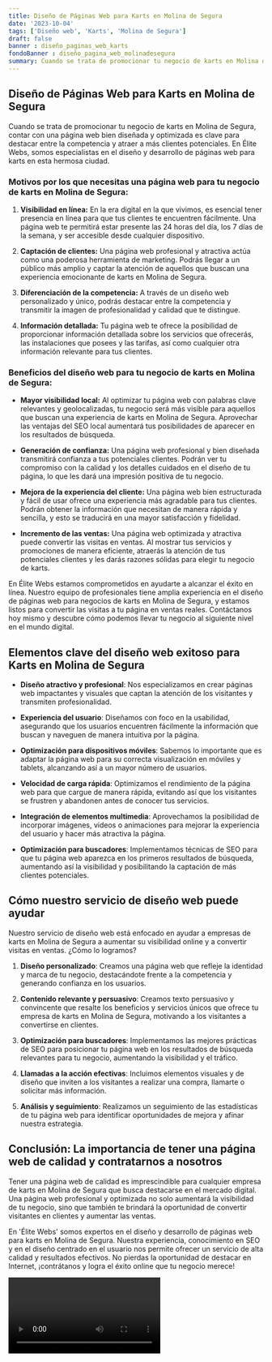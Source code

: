 ```yaml
---
title: Diseño de Páginas Web para Karts en Molina de Segura
date: '2023-10-04'
tags: ['Diseño web', 'Karts', 'Molina de Segura']
draft: false
banner : diseño_paginas_web_karts
fondoBanner : diseño_pagina_web_molinadesegura
summary: Cuando se trata de promocionar tu negocio de karts en Molina de Segura, contar con una página web bien diseñada y optimizada es clave para destacar entre la competencia y atraer a más clientes potenciales. En Élite Webs, somos especialistas en el diseño y desarrollo de páginas web para karts en esta hermosa ciudad. 
---
```


## Diseño de Páginas Web para Karts en Molina de Segura

Cuando se trata de promocionar tu negocio de karts en Molina de Segura, contar con una página web bien diseñada y optimizada es clave para destacar entre la competencia y atraer a más clientes potenciales. En Élite Webs, somos especialistas en el diseño y desarrollo de páginas web para karts en esta hermosa ciudad. 

### Motivos por los que necesitas una página web para tu negocio de karts en Molina de Segura:

1. **Visibilidad en línea:** En la era digital en la que vivimos, es esencial tener presencia en línea para que tus clientes te encuentren fácilmente. Una página web te permitirá estar presente las 24 horas del día, los 7 días de la semana, y ser accesible desde cualquier dispositivo.

2. **Captación de clientes:** Una página web profesional y atractiva actúa como una poderosa herramienta de marketing. Podrás llegar a un público más amplio y captar la atención de aquellos que buscan una experiencia emocionante de karts en Molina de Segura.

3. **Diferenciación de la competencia:** A través de un diseño web personalizado y único, podrás destacar entre la competencia y transmitir la imagen de profesionalidad y calidad que te distingue.

4. **Información detallada:** Tu página web te ofrece la posibilidad de proporcionar información detallada sobre los servicios que ofrecerás, las instalaciones que posees y las tarifas, así como cualquier otra información relevante para tus clientes.

### Beneficios del diseño web para tu negocio de karts en Molina de Segura:

- **Mayor visibilidad local:** Al optimizar tu página web con palabras clave relevantes y geolocalizadas, tu negocio será más visible para aquellos que buscan una experiencia de karts en Molina de Segura. Aprovechar las ventajas del SEO local aumentará tus posibilidades de aparecer en los resultados de búsqueda.

- **Generación de confianza:** Una página web profesional y bien diseñada transmitirá confianza a tus potenciales clientes. Podrán ver tu compromiso con la calidad y los detalles cuidados en el diseño de tu página, lo que les dará una impresión positiva de tu negocio.

- **Mejora de la experiencia del cliente:** Una página web bien estructurada y fácil de usar ofrece una experiencia más agradable para tus clientes. Podrán obtener la información que necesitan de manera rápida y sencilla, y esto se traducirá en una mayor satisfacción y fidelidad.

- **Incremento de las ventas:** Una página web optimizada y atractiva puede convertir las visitas en ventas. Al mostrar tus servicios y promociones de manera eficiente, atraerás la atención de tus potenciales clientes y les darás razones sólidas para elegir tu negocio de karts.

En Élite Webs estamos comprometidos en ayudarte a alcanzar el éxito en línea. Nuestro equipo de profesionales tiene amplia experiencia en el diseño de páginas web para negocios de karts en Molina de Segura, y estamos listos para convertir las visitas a tu página en ventas reales. Contáctanos hoy mismo y descubre cómo podemos llevar tu negocio al siguiente nivel en el mundo digital.

<GifSeo />

<Cta />

## Elementos clave del diseño web exitoso para Karts en Molina de Segura

- **Diseño atractivo y profesional**: Nos especializamos en crear páginas web impactantes y visuales que captan la atención de los visitantes y transmiten profesionalidad.
  
- **Experiencia del usuario**: Diseñamos con foco en la usabilidad, asegurando que los usuarios encuentren fácilmente la información que buscan y naveguen de manera intuitiva por la página.
  
- **Optimización para dispositivos móviles**: Sabemos lo importante que es adaptar la página web para su correcta visualización en móviles y tablets, alcanzando así a un mayor número de usuarios.
  
- **Velocidad de carga rápida**: Optimizamos el rendimiento de la página web para que cargue de manera rápida, evitando así que los visitantes se frustren y abandonen antes de conocer tus servicios.
  
- **Integración de elementos multimedia**: Aprovechamos la posibilidad de incorporar imágenes, videos o animaciones para mejorar la experiencia del usuario y hacer más atractiva la página.
  
- **Optimización para buscadores**: Implementamos técnicas de SEO para que tu página web aparezca en los primeros resultados de búsqueda, aumentando así la visibilidad y posibilitando la captación de más clientes potenciales.

## Cómo nuestro servicio de diseño web puede ayudar

Nuestro servicio de diseño web está enfocado en ayudar a empresas de karts en Molina de Segura a aumentar su visibilidad online y a convertir visitas en ventas. ¿Cómo lo logramos?

1. **Diseño personalizado**: Creamos una página web que refleje la identidad y marca de tu negocio, destacándote frente a la competencia y generando confianza en los usuarios.

2. **Contenido relevante y persuasivo**: Creamos texto persuasivo y convincente que resalte los beneficios y servicios únicos que ofrece tu empresa de karts en Molina de Segura, motivando a los visitantes a convertirse en clientes.

3. **Optimización para buscadores**: Implementamos las mejores prácticas de SEO para posicionar tu página web en los resultados de búsqueda relevantes para tu negocio, aumentando la visibilidad y el tráfico.

4. **Llamadas a la acción efectivas**: Incluimos elementos visuales y de diseño que inviten a los visitantes a realizar una compra, llamarte o solicitar más información.

5. **Análisis y seguimiento**: Realizamos un seguimiento de las estadísticas de tu página web para identificar oportunidades de mejora y afinar nuestra estrategia.

## Conclusión: La importancia de tener una página web de calidad y contratarnos a nosotros

Tener una página web de calidad es imprescindible para cualquier empresa de karts en Molina de Segura que busca destacarse en el mercado digital. Una página web profesional y optimizada no solo aumentará la visibilidad de tu negocio, sino que también te brindará la oportunidad de convertir visitantes en clientes y aumentar las ventas.

En 'Élite Webs' somos expertos en el diseño y desarrollo de páginas web para karts en Molina de Segura. Nuestra experiencia, conocimiento en SEO y en el diseño centrado en el usuario nos permite ofrecer un servicio de alta calidad y resultados efectivos. No pierdas la oportunidad de destacar en Internet, ¡contrátanos y logra el éxito online que tu negocio merece!

<Video />

<CtaBot job='Karts' city='Molina de Segura'/>

<Gmaps query='Molina de Segura+españa+maps' />